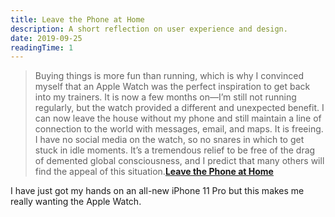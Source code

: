 ```yaml
---
title: Leave the Phone at Home
description: A short reflection on user experience and design.
date: 2019-09-25
readingTime: 1
---
```


>Buying things is more fun than running, which is why I convinced myself that an Apple Watch was the perfect inspiration to get back into my trainers. It is now a few months on—I’m still not running regularly, but the watch provided a different and unexpected benefit. I can now leave the house without my phone and still maintain a line of connection to the world with messages, email, and maps. It is freeing. I have no social media on the watch, so no snares in which to get stuck in idle moments. It’s a tremendous relief to be free of the drag of demented global consciousness, and I predict that many others will find the appeal of this situation.**[Leave the Phone at Home](https://frankchimero.com/blog/2019/leave-the-phone-at-home/)**

I have just got my hands on an all-new iPhone 11 Pro but this makes me really wanting the Apple Watch.